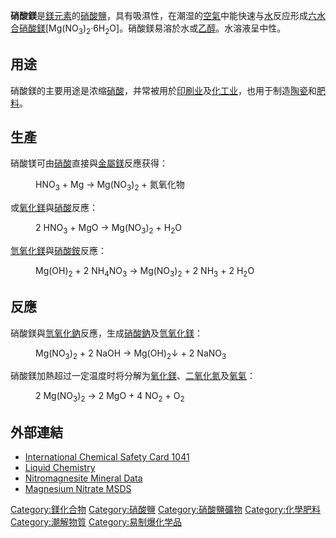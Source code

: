 {{chembox
| verifiedrevid = 451631778
| Name = 硝酸鎂
| ImageFile = Magnesium nitrate.png
|   ImageSize = 200px
|   ImageName = Magnesium nitrate
| ImageFile1 = Dusičnan hořečnatý.JPG
| IUPACName = Magnesium nitrate
|   OtherNames = 
| Section1 = {{Chembox Identifiers
|   CASNo = 10377-60-3
|    CASNo_Ref = {{cascite}}
|   CASOther = <br> 15750-45-5（二水合物）<br/>13446-18-9（六水合物）
|   PubChem = 25212
|   RTECS = OM3750000（無结晶水）<br/>OM3756000（六水合物）
|   UNNumber = 1474
  }}
| Section2 = {{Chembox Properties
|   Formula = Mg(NO<sub>3</sub>)<sub>2</sub>
|   MolarMass = 148.30g/mol<br/>256.41g/mol（六水合物）
|   Appearance = 白色晶體
|   Density = 2.3 g/cm<sup>3</sup>（無结晶水）<br>1.46 g/cm<sup>3</sup>（固态二水合物）
|   Solubility = 125 g/100 mL
|   SolubleOther = 溶於[[乙醇|乙醇]]
|   MeltingPt = 88.9℃（362K，六水合物）
|   BoilingPt = 330℃（于603K分解）
|   RefractIndex = 1.34（六水合物）
  }}
| Section7 = {{Chembox Hazards
|   ExternalMSDS = [http://hazard.com/msds/mf/baker/baker/files/m0169.htm External MSDS]
|   EUIndex = 未列出
|   MainHazards = 刺激性
|   NFPA-H = 1
|   NFPA-F = 0
|   NFPA-R = 0
|   NFPA-O = OX
|   FlashPt = 非易燃
|   RPhrases = {{R8}}, {{R36}}, {{R37}}, {{R38}}
|   SPhrases = {{S17}}, {{S26}}, {{S36}}
  }}
| Section8 = {{Chembox Related
|   OtherAnions = [[硫酸鎂|硫酸鎂]]<br/>[[氯化鎂|氯化鎂]]
|   OtherCations = [[硝酸鈹|硝酸鈹]]<br/>[[硝酸鈣|硝酸鈣]]<br/>[[硝酸鍶|硝酸鍶]]<br/>[[硝酸鋇|硝酸鋇]]
  }}
}}

'''硝酸鎂'''是[[鎂元素|鎂元素]]的[[硝酸鹽|硝酸鹽]]，具有吸濕性，在潮湿的[[空氣|空氣]]中能快速与[[水|水]]反应形成[[六水合硝酸鎂|六水合硝酸鎂]][Mg(NO<sub>3</sub>)<sub>2</sub>·6H<sub>2</sub>O]。硝酸鎂易溶於水或[[乙醇|乙醇]]。水溶液呈中性。

==用途==
硝酸鎂的主要用途是浓缩[[硝酸|硝酸]]，并常被用於[[印刷业|印刷业]]及[[化工业|化工业]]，也用于制造[[陶瓷|陶瓷]]和[[肥料|肥料]]。

==生產==
硝酸镁可由[[硝酸|硝酸]]直接與[[金屬鎂|金屬鎂]]反應获得：

: HNO<sub>3</sub> + Mg → Mg(NO<sub>3</sub>)<sub>2</sub> + 氮氧化物

或[[氧化鎂|氧化鎂]]與[[硝酸|硝酸]]反應：

:2 HNO<sub>3</sub> + MgO → Mg(NO<sub>3</sub>)<sub>2</sub> + H<sub>2</sub>O

[[氫氧化鎂|氫氧化鎂]]與[[硝酸銨|硝酸銨]]反應：

:Mg(OH)<sub>2</sub> + 2 NH<sub>4</sub>NO<sub>3</sub> → Mg(NO<sub>3</sub>)<sub>2</sub> + 2 NH<sub>3</sub> + 2 H<sub>2</sub>O

==反應==
硝酸鎂與[[氫氧化鈉|氫氧化鈉]]反應，生成[[硝酸鈉|硝酸鈉]]及[[氫氧化鎂|氫氧化鎂]]：

: Mg(NO<sub>3</sub>)<sub>2</sub> + 2 NaOH → Mg(OH)<sub>2</sub>↓ + 2 NaNO<sub>3</sub>

硝酸鎂加熱超过一定温度时将分解为[[氧化鎂|氧化鎂]]、[[二氧化氮|二氧化氮]]及[[氧氣|氧氣]]：

: 2 Mg(NO<sub>3</sub>)<sub>2</sub> → 2 MgO + 4 NO<sub>2</sub> + O<sub>2</sub>

==外部連結==
*[http://www.inchem.org/documents/icsc/icsc/eics1041.htm International Chemical Safety Card 1041] {{Wayback|url=http://www.inchem.org/documents/icsc/icsc/eics1041.htm |date=20120105055628 }}
*[https://web.archive.org/web/20080205225731/http://www.akpetrochem.com/liquid_chemistry.htm Liquid Chemistry]
*[http://webmineral.com/data/Nitromagnesite.shtml Nitromagnesite Mineral Data] {{Wayback|url=http://webmineral.com/data/Nitromagnesite.shtml |date=20111019144029 }}
*[http://science.pc.athabascau.ca/reagentstud.nsf/0/f8e65efce32b16c2872570920065283b/$FILE/Magnesium%20nitrate%20hexahydrate%20MSDS.pdf Magnesium Nitrate MSDS] {{Wayback|url=http://science.pc.athabascau.ca/reagentstud.nsf/0/f8e65efce32b16c2872570920065283b/$FILE/Magnesium%20nitrate%20hexahydrate%20MSDS.pdf |date=20120204154624 }}

{{鎂化合物}}
{{硝酸鹽}}

[[Category:鎂化合物|Category:鎂化合物]]
[[Category:硝酸鹽|Category:硝酸鹽]]
[[Category:硝酸鹽礦物|Category:硝酸鹽礦物]]
[[Category:化學肥料|Category:化學肥料]]
[[Category:潮解物質|Category:潮解物質]]
[[Category:易制爆化学品|Category:易制爆化学品]]